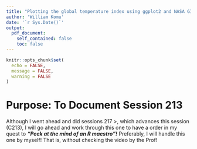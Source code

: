 ```yaml
---
title: "Plotting the global temperature index using ggplot2 and NASA GISS data (CC214)"
author: 'William Komu'
date: '`r Sys.Date()`'
output:
  pdf_document:
    self_contained: false
    toc: false
---
```


```r
knitr::opts_chunk$set(
  echo = FALSE,
  message = FALSE,
  warning = FALSE
)
```

# Purpose: To Document Session 213

Although I went ahead and did sessions 217 >, which advances this session (C213), I will go ahead and work through this one to have a order in my quest to ***"Peek at the mind of an R maestro"!*** Preferably, I will handle this one by myself! That is, without checking the video by the Prof!
